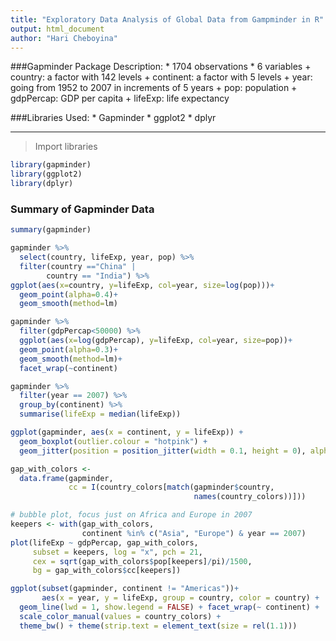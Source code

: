```yaml
---
title: "Exploratory Data Analysis of Global Data from Gampminder in R"
output: html_document
author: "Hari Cheboyina"
---
```

###Gapminder Package Description:
* 1704 observations
* 6 variables
    + country: a factor with 142 levels
    + continent: a factor with 5 levels
    + year: going from 1952 to 2007 in increments of 5 years
    + pop: population
    + gdpPercap: GDP per capita
    + lifeExp: life expectancy  

###Libraries Used:
* Gapminder
* ggplot2
* dplyr
    
***
> Import libraries

```r
library(gapminder)
library(ggplot2)
library(dplyr)


```
### Summary of Gapminder Data 
```r
summary(gapminder)
```


```r

gapminder %>%
  select(country, lifeExp, year, pop) %>%
  filter(country =="China" |
        country == "India") %>%
ggplot(aes(x=country, y=lifeExp, col=year, size=log(pop)))+
  geom_point(alpha=0.4)+
  geom_smooth(method=lm)
```

```r
gapminder %>%
  filter(gdpPercap<50000) %>%
  ggplot(aes(x=log(gdpPercap), y=lifeExp, col=year, size=pop))+
  geom_point(alpha=0.3)+
  geom_smooth(method=lm)+
  facet_wrap(~continent)
```

```r
gapminder %>%
  filter(year == 2007) %>%
  group_by(continent) %>%
  summarise(lifeExp = median(lifeExp))
```

```r
ggplot(gapminder, aes(x = continent, y = lifeExp)) +
  geom_boxplot(outlier.colour = "hotpink") +
  geom_jitter(position = position_jitter(width = 0.1, height = 0), alpha = 1/4)
```

```r
gap_with_colors <-
  data.frame(gapminder,
             cc = I(country_colors[match(gapminder$country,
                                         names(country_colors))]))

# bubble plot, focus just on Africa and Europe in 2007
keepers <- with(gap_with_colors,
                continent %in% c("Asia", "Europe") & year == 2007)
plot(lifeExp ~ gdpPercap, gap_with_colors,
     subset = keepers, log = "x", pch = 21,
     cex = sqrt(gap_with_colors$pop[keepers]/pi)/1500,
     bg = gap_with_colors$cc[keepers])

```

```r
ggplot(subset(gapminder, continent != "Americas"))+
       aes(x = year, y = lifeExp, group = country, color = country) +
  geom_line(lwd = 1, show.legend = FALSE) + facet_wrap(~ continent) +
  scale_color_manual(values = country_colors) +
  theme_bw() + theme(strip.text = element_text(size = rel(1.1)))
```